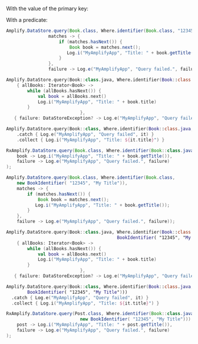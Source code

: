 With the value of the primary key:

With a predicate:

<Block name="Custom Primary Key">
<BlockSwitcher>
<Block name="Java">

```java
Amplify.DataStore.query(Book.class, Where.identifier(Book.class, "12345"),
                matches -> {
                    if (matches.hasNext()) {
                        Book book = matches.next();
                       Log.i("MyAmplifyApp", "Title: " + book.getTitle());
                    }
                },
                failure -> Log.e("MyAmplifyApp", "Query failed.", failure));
```

</Block>
<Block name="Kotlin - Callback">

```kotlin
Amplify.DataStore.query(Book::class.java, Where.identifier(Book::class.java, "12345"),
    { allBooks: Iterator<Book> ->
        while (allBooks.hasNext()) {
            val book = allBooks.next()
            Log.i("MyAmplifyApp", "Title: " + book.title)
        }
                            },
   { failure: DataStoreException? -> Log.e("MyAmplifyApp", "Query failed.", failure) })
```

</Block>
<Block name="Kotlin - Coroutines (Beta)">

```kotlin
Amplify.DataStore.query(Book::class, Where.identifier(Book::class.java, "12345"))
    .catch { Log.e("MyAmplifyApp", "Query failed", it) }
    .collect { Log.i("MyAmplifyApp", "Title: ${it.title}") }
```

</Block>
<Block name="RxJava">

```java
RxAmplify.DataStore.query(Book.class, Where.identifier(Book::class.java, "12345")).subscribe(
    book -> Log.i("MyAmplifyApp", "Title: " + book.getTitle()),
    failure -> Log.e("MyAmplifyApp", "Query failed.", failure)
);
```

</Block>
</BlockSwitcher>
</Block>
<Block name="Composite Key">

<BlockSwitcher>
<Block name="Java">

```java
Amplify.DataStore.query(Book.class, Where.identifier(Book.class,
    new BookIdentifier( "12345", "My Title")),
    matches -> {
        if (matches.hasNext()) {
            Book book = matches.next();
           Log.i("MyAmplifyApp", "Title: " + book.getTitle());
        }
    },
    failure -> Log.e("MyAmplifyApp", "Query failed.", failure));
```

</Block>
<Block name="Kotlin - Callback">

```kotlin
Amplify.DataStore.query(Book::class.java, Where.identifier(Book::class.java,
                                          BookIdentifier( "12345", "My Title")),
    { allBooks: Iterator<Book> ->
        while (allBooks.hasNext()) {
            val book = allBooks.next()
            Log.i("MyAmplifyApp", "Title: " + book.title)
        }
                            },
   { failure: DataStoreException? -> Log.e("MyAmplifyApp", "Query failed.", failure) })
```

</Block>
<Block name="Kotlin - Coroutines (Beta)">

```kotlin
Amplify.DataStore.query(Book::class, Where.identifier(Book::class.java,
        BookIdentifier( "12345", "My Title")))
  .catch { Log.e("MyAmplifyApp", "Query failed", it) }
  .collect { Log.i("MyAmplifyApp", "Title: ${it.title}") }
```

</Block>
<Block name="RxJava">

```java
RxAmplify.DataStore.query(Post.class, Where.identifier(Book::class.java,
                            new BookIdentifier( "12345", "My Title"))).subscribe(
    post -> Log.i("MyAmplifyApp", "Title: " + post.getTitle()),
    failure -> Log.e("MyAmplifyApp", "Query failed.", failure)
);
```

</Block>
</BlockSwitcher>
</Block>


